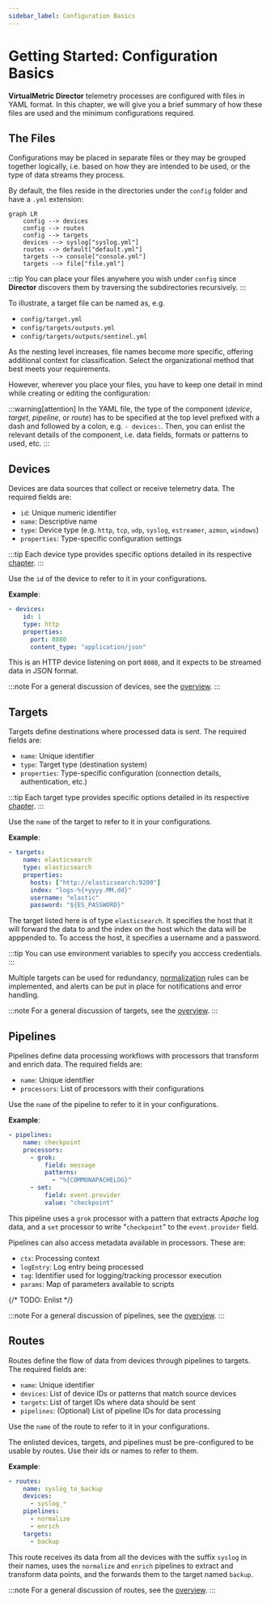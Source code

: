 ```yaml
---
sidebar_label: Configuration Basics
---
```


# Getting Started: Configuration Basics

**VirtualMetric Director** telemetry processes are configured with files in YAML format. In this chapter, we will give you a brief summary of how these files are used and the minimum configurations required.

## The Files

Configurations may be placed in separate files or they may be grouped together logically, i.e. based on how they are intended to be used, or the type of data streams they process.

By default, the files reside in the directories under the `config` folder and have a `.yml` extension:

```mermaid
graph LR
    config --> devices
    config --> routes
    config --> targets
    devices --> syslog["syslog.yml"]
    routes --> default["default.yml"]
    targets --> console["console.yml"]
    targets --> file["file.yml"]
```

:::tip
You can place your files anywhere you wish under `config` since **Director** discovers them by traversing the subdirectories recursively.
:::

To illustrate, a target file can be named as, e.g.

* `config/target.yml`
* `config/targets/outputs.yml`
* `config/targets/outputs/sentinel.yml`

As the nesting level increases, file names become more specific, offering additional context for classification. Select the organizational method that best meets your requirements.

However, wherever you place your files, you have to keep one detail in mind while creating or editing the configuration:

:::warning[attention]
In the YAML file, the type of the component (_device_, _target_, _pipeline_, or _route_) has to be specified at the top level prefixed with a dash and followed by a colon, e.g. `- devices:`. Then, you can enlist the relevant details of the component, i.e. data fields, formats or patterns to used, etc.
:::

## Devices

Devices are data sources that collect or receive telemetry data. The required fields are:

- `id`: Unique numeric identifier
- `name`: Descriptive name
- `type`: Device type (e.g. `http`, `tcp`, `udp`, `syslog`, `estreamer`, `azmon`, `windows`)
- `properties`: Type-specific configuration settings

:::tip
Each device type provides specific options detailed in its respective [chapter](/docs/configuration/devices/index.mdx).
:::

Use the `id` of the device to refer to it in your configurations.

**Example**:

```yaml
- devices:
    id: 1
    type: http
    properties:
      port: 8080
      content_type: "application/json"
```

This is an HTTP device listening on port `8080`, and it expects to be streamed data in JSON format.

:::note
For a general discussion of devices, see the [overview](/docs/configuration/devices/index.mdx).
:::

## Targets

Targets define destinations where processed data is sent. The required fields are:

- `name`: Unique identifier
- `type`: Target type (destination system)
- `properties`: Type-specific configuration (connection details, authentication, etc.)

:::tip
Each target type provides specific options detailed in its respective [chapter](/docs/configuration/targets/index.mdx).
:::

Use the `name` of the target to refer to it in your configurations.

**Example**:

```yaml
- targets:
    name: elasticsearch
    type: elasticsearch
    properties:
      hosts: ["http://elasticsearch:9200"]
      index: "logs-%{+yyyy.MM.dd}"
      username: "elastic"
      password: "${ES_PASSWORD}"
```

The target listed here is of type `elasticsearch`. It specifies the host that it will forward the data to and the index on the host which the data will be apppended to. To access the host, it specifies a username and a password.

:::tip
You can use environment variables to specify you acccess credentials.
:::

Multiple targets can be used for redundancy, [normalization](/docs/configuration/pipelines/normalization.mdx) rules can be implemented, and alerts can be put in place for notifications and error handling.

:::note
For a general discussion of targets, see the [overview](/docs/configuration/targets/index.mdx).
:::

## Pipelines

Pipelines define data processing workflows with processors that transform and enrich data. The required fields are:

- `name`: Unique identifier
- `processors`: List of processors with their configurations

Use the `name` of the pipeline to refer to it in your configurations.

**Example**:

```yaml
- pipelines:
    name: checkpoint
    processors:
      - grok:
          field: message
          patterns:
            - "%{COMMONAPACHELOG}"
      - set:
          field: event.provider
          value: "checkpoint"
```

This pipeline uses a `grok` processor with a pattern that extracts _Apache_ log data, and a `set` processor to write "`checkpoint`" to the `event.provider` field.

Pipelines can also access metadata available in processors. These are:

* `ctx`: Processing context
* `logEntry`: Log entry being processed
* `tag`: Identifier used for logging/tracking processor execution
* `params`: Map of parameters available to scripts

{/* TODO: Enlist */}

:::note
For a general discussion of pipelines, see the [overview](/docs/configuration/pipelines/index.mdx).
:::

## Routes

Routes define the flow of data from devices through pipelines to targets. The required fields are:

- `name`: Unique identifier
- `devices`: List of device IDs or patterns that match source devices
- `targets`: List of target IDs where data should be sent
- `pipelines`: (Optional) List of pipeline IDs for data processing

Use the `name` of the route to refer to it in your configurations.

The enlisted devices, targets, and pipelines must be pre-configured to be usable by routes. Use their ids or names to refer to them.

**Example**:

```yaml
- routes:
    name: syslog_to_backup
    devices: 
      - syslog_*
    pipelines: 
      - normalize
      - enrich
    targets: 
      - backup
```

This route receives its data from all the devices with the suffix `syslog` in their names, uses the `normalize` and `enrich` pipelines to extract and transform data points, and the forwards them to the target named `backup`.

:::note
For a general discussion of routes, see the [overview](/docs/configuration/routes/index.mdx).
:::
